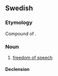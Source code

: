 ==Swedish==

===Etymology===
Compound of {{compound|sv|yttrande|frihet|t1=uttrance|t2=freedom}}.

===Noun===
{{sv-noun|c}}

# [[freedom of speech]]

====Declension====
{{sv-noun-unc-irreg-c|2=yttrandefriheten}}